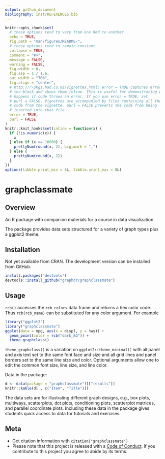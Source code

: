 ```yaml
---
output: github_document
bibliography: inst/REFERENCES.bib
---
```


<!-- README.md is generated from README.Rmd. Please edit that file -->

```r
knitr::opts_chunk$set(
  # these options tend to vary from one Rmd to another
  echo = TRUE,
  fig.path = "man/figures/README-",
  # these options tend to remain constant
  collapse = TRUE,
  comment = "#>",
  message = FALSE,
  warning = FALSE,
  fig.width = 6,
  fig.asp = 1 / 1.6,
  out.width = "70%",
  fig.align = "center",
  # http://r-pkgs.had.co.nz/vignettes.html: error = TRUE captures errors in
  # the block and shows them inline. This is useful for demonstrating what
  # happens if code throws an error. If you use error = TRUE, set
  # purl = FALSE. Vignettes are accompanied by files containing all the
  # code from the vignette. purl = FALSE prevents the code from being
  # inserted into that file
  error = TRUE,
  purl = FALSE
)
knitr::knit_hooks$set(inline = function(x) {
  if (!is.numeric(x)) {
    x
  } else if (x >= 10000) {
    prettyNum(round(x, 2), big.mark = ",")
  } else {
    prettyNum(round(x, 2))
  }
})
options(tibble.print_min = 8L, tibble.print_max = 8L)
```


# graphclassmate

## Overview

An R package with companion materials for a course in data visualization. 

The package provides data sets structured for a variety of graph types plus a ggplot2 theme. 






## Installation

Not yet available from CRAN.  The development version can be installed from GitHub.   

```r
install.packages("devtools")
devtools::install_github("graphdr/graphclassmate")
```



## Usage

`rcb()` accesses the `rcb_colors` data frame and returns a hex color code. Thus `rcb(rcb_name)` can be substituted for any color argument. For example 

```r
library("ggplot2")
library("graphclassmate")
ggplot(data = mpg, aes(x = displ, y = hwy)) +
  geom_point(color = rcb("dark_BG")) +
  theme_graphclass()
```


`theme_graphclass()` is a variation on `ggplot2::theme_minimal()` with all panel and axis text set to the same font face and size and all grid lines and panel borders set to the same line size and color. Optional arguments allow one to edit the common font size, line size, and line color. 

Data in the package: 

```r
d <- data(package = "graphclassmate")[["results"]]
knitr::kable(d[ , c("Item", "Title")])
```

The data sets are for illustrating different graph designs, e.g., box plots, multiways, scatterplots, dot plots, conditioning plots, scatterplot matrices, and parallel coordinate plots. Including these data in the package gives students quick access to data for tutorials and exercises. 






## Meta

- Get citation information with `citation("graphclassmate")` 
- Please note that this project is released with a [Code of Conduct](https://github.com/graphdr/graphclassmate/blob/master/CONDUCT.md). If you contribute to this project you agree to abide by its terms. 



